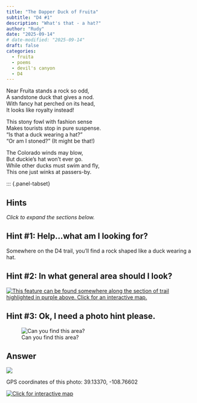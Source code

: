 ```yaml
---
title: "The Dapper Duck of Fruita"
subtitle: "D4 #1"
description: "What's that - a hat?"
author: "Rudy"
date: "2025-09-14"
# date-modified: "2025-09-14"
draft: false
categories:
  - fruita
  - poems
  - devil's canyon
  - D4
---
```


Near Fruita stands a rock so odd,  
A sandstone duck that gives a nod.  
With fancy hat perched on its head,  
It looks like royalty instead!

This stony fowl with fashion sense  
Makes tourists stop in pure suspense.  
"Is that a duck wearing a hat?"  
"Or am I stoned?" (It might be that!)

The Colorado winds may blow,  
But duckie's hat won't ever go.  
While other ducks must swim and fly,  
This one just winks at passers-by.  

::: {.panel-tabset}

## Hints
*Click to expand the sections below.*  

::: {.callout-tip collapse="true"}
## Hint #1: Help...what am I looking for?

Somewhere on the D4 trail, you'll find a rock shaped like a duck wearing a hat.
:::

::: {.callout-tip collapse="true"}
## Hint #2: In what general area should I look?

[![This feature can be found somewhere along the section of trail highlighted in purple above. Click for an interactive map.](images/d4_duck_map_hint.png)](https://www.openstreetmap.org/directions?engine=fossgis_osrm_foot&route=39.134421%2C-108.77071%3B39.134654%2C-108.770828#map=19/39.134194/-108.771829&layers=P)

:::

::: {.callout-tip collapse="true"}
## Hint #3: Ok, I need a photo hint please.

![Can you find this area?](images/d4_duck_hint.jpg){.img-blur2}

:::

## Answer

::: {.callout-tip appearance="minimal" collapse="false"}
[![](images/d4_duck_answer_annotated.jpg)](images/d4_duck_answer_annotated.jpg)

GPS coordinates of this photo: 39.13370, -108.76602  

[![Click for interactive map](images/d4_duck_map.png)](https://www.openstreetmap.org/?mlat=39.13370&mlon=-108.76602&zoom=19)

:::